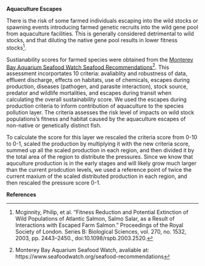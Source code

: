 **Aquaculture Escapes**

There is the risk of some farmed individuals escaping into the wild stocks or spawning events introducing farmed genetic recruits into the wild gene pool from aquaculture facilities. This is generally considered detrimental to wild stocks, and that diluting the native gene pool results in lower fitness stocks^[Mcginnity, Philip, et al. “Fitness Reduction and Potential Extinction of Wild Populations of Atlantic Salmon, Salmo Salar, as a Result of Interactions with Escaped Farm Salmon.” Proceedings of the Royal Society of London. Series B: Biological Sciences, vol. 270, no. 1532, 2003, pp. 2443–2450., doi:10.1098/rspb.2003.2520.].

Sustianability scores for farmed species were obtained from the [Monterey Bay Aquarium Seafood Watch Seafood Recommendations](https://www.seafoodwatch.org/seafood-recommendations)^[Monterey Bay Aquarium Seafood Watch, avaliable at: https://www.seafoodwatch.org/seafood-recommendations]. This assessment incorportates 10 criteria: avaliablity and robustness of data, effluent discharge, effects on habitats, use of chemicals, escapes during production, diseases (pathogen, and parasite interaction), stock source, predator and wildlife mortalities, and escapes during transit when calculating the overall sustainability score. We used the escapes during production criteria to inform contribution of aquaculture to the species pollution layer. The criteria assesses the risk level of impacts on wild stock populations's fitness and habitat caused by the aquaculture escapes of non-native or genetically distinct fish.

To calculate the score for this layer we rescaled the criteria score from 0-10 to 0-1, scaled the production by multiplying it with the new criteria score, summed up all the scaled production in each region, and then divided it by the total area of the region to distribute the pressures. Since we know that aquculture production is in the early stages and will likely grow much larger than the current prodcution levels, we used a reference point of twice the current maxium of the scaled distributed production in each region, and then rescaled the pressure score 0-1.

**References**




